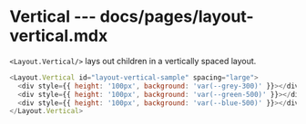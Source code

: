 # Vertical --- docs/pages/layout-vertical.mdx

`<Layout.Vertical/>` lays out children in a vertically spaced layout.

```js live=true
<Layout.Vertical id="layout-vertical-sample" spacing="large">
  <div style={{ height: '100px', background: 'var(--grey-300)' }}></div>
  <div style={{ height: '100px', background: 'var(--green-500)' }}></div>
  <div style={{ height: '100px', background: 'var(--blue-500)' }}></div>
</Layout.Vertical>
```
